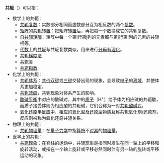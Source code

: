 '''共轭'''（{{lang|en|conjugate}}）可以指：
* 数学上的共軛：
** [[共轭复数|共轭复数]]：实数部分相同而虚数部分互为相反数的两个[[复数_(数学)|复数]]。
** [[矩阵|矩阵]]的[[共轭转置|共轭转置]]：把矩阵[[转置|转置]]后，再把每一个数换成它的共轭复数。
** [[埃尔米特矩阵|自共轭矩陣]]：矩阵中每一个第i行第j列的元素都与第j行第i列的元素的共轭相等。
** [[代数|代数]]上的[[共轭_(代数)|共轭]]与共轭复数类似，用来进行[[分母有理化|分母有理化]]。
** [[共轭梯度法|共轭梯度法]]
** [[共轭类|共轭类]]
** [[共轭指数|共轭指数]]
* 化学上的共軛：
** [[共轭体系|共轭体系]]：[[共价键|共价]][[双键|双键]]或[[三键|三键]]交替出现的现象，会导致[[电子|电子]]的[[离域|离域]]，并使体系更加稳定。
** [[共轭体系|共轭效应]]，共轭现象对体系产生的影响。
** [[电离平衡|酸碱平衡]]中对应的酸碱对，其中的[[质子|质子]]（H<sup>+</sup>）给予体为相应碱的共轭酸，而质子接受体则为相应酸的共轭碱，它们合称为一对[[共轭酸碱对|共轭酸碱对]]。
** [[氧化还原|氧化还原]][[半反应|半反应]]中，相应的[[氧化|氧化]]型及[[还原|还原]]型物质互称共轭氧化剂/还原剂，反应则被称为氧化还原共轭关系。
* 物理上的共軛：
** [[共轭物理量|共轭物理量]]：在[[量子力学|量子力学]]中指[[算符|算符]]不[[对易|对易]]的[[物理量|物理量]]。
* 医学上的共轭：
** [[共轭现象|共轭现象]]：在脊柱的运动中，共轭现象是指同时发生在同一轴上的平移和旋转活动，或指在一个轴上旋转或平移必然同时伴有另一轴的旋转或平移运动的现象。
{{disambig|cat=二字作品消歧义}}